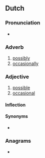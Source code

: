 ==Dutch==

===Pronunciation===
* {{audio|nl|Nl-eventueel.ogg|Audio}}

===Adverb===
{{nl-adv}}

# [[possibly]]
# [[occasionally]]

===Adjective===
{{nl-adj|-}}

# [[possible]]
# [[occasional]]

====Inflection====
{{nl-decl-adj|eventuele|-}}

====Synonyms====
* {{l|nl|evt.}}

===Anagrams===
* {{l|nl|eventuele}}